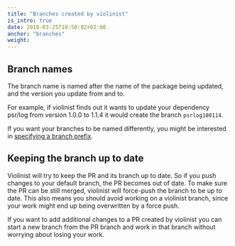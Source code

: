 ```yaml
---
title: "Branches created by violinist"
is_intro: true
date: 2018-03-25T10:50:02+02:00
anchor: "branches"
weight:
---
```


## Branch names

The branch name is named after the name of the package being updated, and the version you update from and to.

For example, if violinist finds out it wants to update your dependency psr/log from version 1.0.0 to 1.1.4 it would create the branch `psrlog100114`.

If you want your branches to be named differently, you might be interested in [specifying a branch prefix](#branch-prefix).

## Keeping the branch up to date

Violinist will try to keep the PR and its branch up to date. So if you push changes to your default branch, the PR becomes out of date. To make sure the PR can be still merged, violinist will force-push the branch to be up to date. This also means you should avoid working on a violinist branch, since your work might end up being overwritten by a force push.

If you want to add additional changes to a PR created by violinist you can start a new branch from the PR branch and work in that branch without worrying about losing your work.
